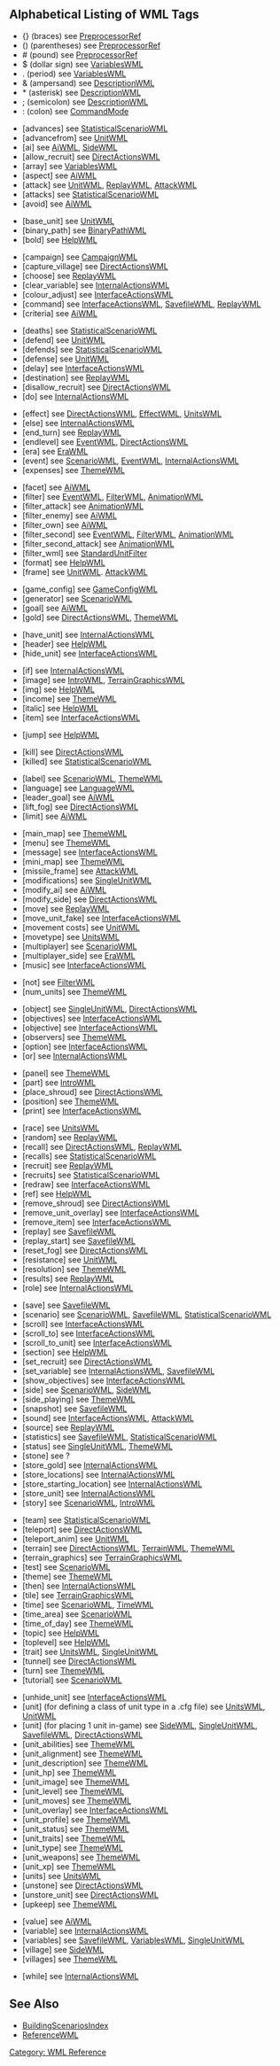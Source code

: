 == Alphabetical Listing of WML Tags ==
* {}  (braces) see [[PreprocessorRef]]
* () (parentheses) see [[PreprocessorRef]]
* # (pound) see [[PreprocessorRef]]
* $ (dollar sign) see [[VariablesWML]]
* . (period) see [[VariablesWML]]
* & (ampersand) see [[DescriptionWML]]
* * (asterisk) see [[DescriptionWML]]
* ; (semicolon) see [[DescriptionWML]]
* : (colon) see [[CommandMode]]


* [advances] see [[StatisticalScenarioWML]]
* [advancefrom] see [[UnitWML]]
* [ai] see [[AiWML]], [[SideWML]]
* [allow_recruit] see [[DirectActionsWML]]
* [array] see [[VariablesWML]]
* [aspect] see [[AiWML]]
* [attack] see [[UnitWML]], [[ReplayWML]], [[AttackWML]]
* [attacks] see [[StatisticalScenarioWML]]
* [avoid] see [[AiWML]]


* [base_unit] see [[UnitWML]]
* [binary_path] see [[BinaryPathWML]]
* [bold] see [[HelpWML]]


* [campaign] see [[CampaignWML]]
* [capture_village] see [[DirectActionsWML]]
* [choose] see [[ReplayWML]]
* [clear_variable] see [[InternalActionsWML]]
* [colour_adjust] see [[InterfaceActionsWML]]
* [command] see [[InterfaceActionsWML]], [[SavefileWML]], [[ReplayWML]]
* [criteria] see [[AiWML]]


* [deaths] see [[StatisticalScenarioWML]]
* [defend] see [[UnitWML]]
* [defends] see [[StatisticalScenarioWML]]
* [defense] see [[UnitWML]]
* [delay] see [[InterfaceActionsWML]]
* [destination] see [[ReplayWML]]
* [disallow_recruit] see [[DirectActionsWML]]
* [do] see [[InternalActionsWML]]


* [effect] see [[DirectActionsWML]], [[EffectWML]], [[UnitsWML]]
* [else] see [[InternalActionsWML]]
* [end_turn] see [[ReplayWML]]
* [endlevel] see [[EventWML]], [[DirectActionsWML]]
* [era] see [[EraWML]]
* [event] see [[ScenarioWML]], [[EventWML]], [[InternalActionsWML]]
* [expenses] see [[ThemeWML]]


* [facet] see [[AiWML]]
* [filter] see [[EventWML]], [[FilterWML]], [[AnimationWML]]
* [filter_attack] see [[AnimationWML]]
* [filter_enemy] see [[AiWML]]
* [filter_own] see [[AiWML]]
* [filter_second] see [[EventWML]], [[FilterWML]], [[AnimationWML]]
* [filter_second_attack] see [[AnimationWML]]
* [filter_wml] see [[StandardUnitFilter]]
* [format] see [[HelpWML]]
* [frame] see [[UnitWML]]. [[AttackWML]]


* [game_config] see [[GameConfigWML]]
* [generator] see [[ScenarioWML]]
* [goal] see [[AiWML]]
* [gold] see [[DirectActionsWML]], [[ThemeWML]]


* [have_unit] see [[InternalActionsWML]]
* [header] see [[HelpWML]]
* [hide_unit] see [[InterfaceActionsWML]]


* [if] see [[InternalActionsWML]]
* [image] see [[IntroWML]], [[TerrainGraphicsWML]]
* [img] see [[HelpWML]]
* [income] see [[ThemeWML]]
* [italic] see [[HelpWML]]
* [item] see [[InterfaceActionsWML]]


* [jump] see [[HelpWML]]


* [kill] see [[DirectActionsWML]]
* [killed] see [[StatisticalScenarioWML]]


* [label] see [[ScenarioWML]], [[ThemeWML]]
* [language] see [[LanguageWML]]
* [leader_goal] see [[AiWML]]
* [lift_fog] see [[DirectActionsWML#.5Blift_fog.5D|DirectActionsWML]]
* [limit] see [[AiWML]]


* [main_map] see [[ThemeWML]]
* [menu] see [[ThemeWML]]
* [message] see [[InterfaceActionsWML]]
* [mini_map] see [[ThemeWML]]
* [missile_frame] see [[AttackWML]]
* [modifications] see [[SingleUnitWML]]
* [modify_ai] see [[AiWML]]
* [modify_side] see [[DirectActionsWML]]
* [move] see [[ReplayWML]]
* [move_unit_fake] see [[InterfaceActionsWML]]
* [movement costs] see [[UnitWML]]
* [movetype] see [[UnitsWML]]
* [multiplayer] see [[ScenarioWML]]
* [multiplayer_side] see [[EraWML]]
* [music] see [[InterfaceActionsWML]]


* [not] see [[FilterWML]]
* [num_units] see [[ThemeWML]]


* [object] see [[SingleUnitWML]], [[DirectActionsWML]]
* [objectives] see [[InterfaceActionsWML]]
* [objective] see [[InterfaceActionsWML]]
* [observers] see [[ThemeWML]]
* [option] see [[InterfaceActionsWML]]
* [or] see [[InternalActionsWML]]


* [panel] see [[ThemeWML]]
* [part] see [[IntroWML]]
* [place_shroud] see [[DirectActionsWML]]
* [position] see [[ThemeWML]]
* [print] see [[InterfaceActionsWML]]


* [race] see [[UnitsWML]]
* [random] see [[ReplayWML]]
* [recall] see [[DirectActionsWML]], [[ReplayWML]]
* [recalls] see [[StatisticalScenarioWML]]
* [recruit] see [[ReplayWML]]
* [recruits] see [[StatisticalScenarioWML]]
* [redraw] see [[InterfaceActionsWML]]
* [ref] see [[HelpWML]]
* [remove_shroud] see [[DirectActionsWML]]
* [remove_unit_overlay] see [[InterfaceActionsWML]]
* [remove_item] see [[InterfaceActionsWML]]
* [replay] see [[SavefileWML]]
* [replay_start] see [[SavefileWML]]
* [reset_fog] see [[DirectActionsWML#.5Breset_fog.5D|DirectActionsWML]]
* [resistance] see [[UnitWML]]
* [resolution] see [[ThemeWML]]
* [results] see [[ReplayWML]]
* [role] see [[InternalActionsWML]]


* [save] see [[SavefileWML]]
* [scenario] see [[ScenarioWML]], [[SavefileWML]], [[StatisticalScenarioWML]]
* [scroll] see [[InterfaceActionsWML]]
* [scroll_to] see [[InterfaceActionsWML]]
* [scroll_to_unit] see [[InterfaceActionsWML]]
* [section] see [[HelpWML]]
* [set_recruit] see [[DirectActionsWML]]
* [set_variable] see [[InternalActionsWML]], [[SavefileWML]]
* [show_objectives] see [[InterfaceActionsWML]]
* [side] see [[ScenarioWML]], [[SideWML]]
* [side_playing] see [[ThemeWML]]
* [snapshot] see [[SavefileWML]]
* [sound] see [[InterfaceActionsWML]], [[AttackWML]]
* [source] see [[ReplayWML]]
* [statistics] see [[SavefileWML]], [[StatisticalScenarioWML]]
* [status] see [[SingleUnitWML]], [[ThemeWML]]
* [stone] see ?
* [store_gold] see [[InternalActionsWML]]
* [store_locations] see [[InternalActionsWML]]
* [store_starting_location] see [[InternalActionsWML]]
* [store_unit] see [[InternalActionsWML]]
* [story] see [[ScenarioWML]], [[IntroWML]]


* [team] see [[StatisticalScenarioWML]]
* [teleport] see [[DirectActionsWML]]
* [teleport_anim] see [[UnitWML]]
* [terrain] see [[DirectActionsWML]], [[TerrainWML]], [[ThemeWML]]
* [terrain_graphics] see [[TerrainGraphicsWML]]
* [test] see [[ScenarioWML]]
* [theme] see [[ThemeWML]]
* [then] see [[InternalActionsWML]]
* [tile] see [[TerrainGraphicsWML]]
* [time] see [[ScenarioWML]], [[TimeWML]]
* [time_area] see [[ScenarioWML]]
* [time_of_day] see [[ThemeWML]]
* [topic] see [[HelpWML]]
* [toplevel] see [[HelpWML]]
* [trait] see [[UnitsWML]], [[SingleUnitWML]]
* [tunnel] see [[DirectActionsWML]]
* [turn] see [[ThemeWML]]
* [tutorial] see [[ScenarioWML]]


* [unhide_unit] see [[InterfaceActionsWML]]
* [unit] (for defining a class of unit type in a .cfg file) see [[UnitsWML]], [[UnitWML]]
* [unit] (for placing 1 unit in-game) see [[SideWML]], [[SingleUnitWML]], [[SavefileWML]], [[DirectActionsWML]]
* [unit_abilities] see [[ThemeWML]]
* [unit_alignment] see [[ThemeWML]]
* [unit_description] see [[ThemeWML]]
* [unit_hp] see [[ThemeWML]]
* [unit_image] see [[ThemeWML]]
* [unit_level] see [[ThemeWML]]
* [unit_moves] see [[ThemeWML]]
* [unit_overlay] see [[InterfaceActionsWML]]
* [unit_profile] see [[ThemeWML]]
* [unit_status] see [[ThemeWML]]
* [unit_traits] see [[ThemeWML]]
* [unit_type] see [[ThemeWML]]
* [unit_weapons] see [[ThemeWML]]
* [unit_xp] see [[ThemeWML]]
* [units] see [[UnitsWML]]
* [unstone] see [[DirectActionsWML]]
* [unstore_unit] see [[DirectActionsWML]]
* [upkeep] see [[ThemeWML]]


* [value] see [[AiWML]]
* [variable] see [[InternalActionsWML]]
* [variables] see [[SavefileWML]], [[VariablesWML]], [[SingleUnitWML]]
* [village] see [[SideWML]]
* [villages] see [[ThemeWML]]


* [while] see [[InternalActionsWML]]

== See Also ==

* [[BuildingScenariosIndex]]
* [[ReferenceWML]]


[[Category: WML Reference]]
